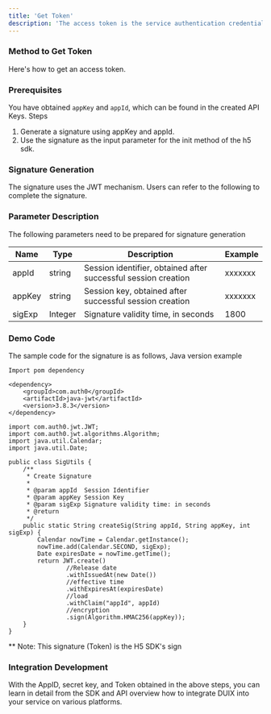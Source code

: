 ```yaml
---
title: 'Get Token'
description: 'The access token is the service authentication credential for calling DUIX interactive services. All HTTP call interfaces need to place the Token in the Header.'
---
```


### Method to Get Token
Here's how to get an access token.
### Prerequisites
You have obtained ```appKey``` and ```appId```, which can be found in the created API Keys.
Steps
1. Generate a signature using appKey and appId.
2. Use the signature as the input parameter for the init method of the h5 sdk.
### Signature Generation
The signature uses the JWT mechanism. Users can refer to the following to complete the signature.
### Parameter Description
The following parameters need to be prepared for signature generation

| Name | Type | Description | Example |
| --- | --- | --- | --- |
| appId | string | Session identifier, obtained after successful session creation | xxxxxxx  |
| appKey | string | Session key, obtained after successful session creation | xxxxxxx |
| sigExp | Integer | Signature validity time, in seconds |  1800 |

### Demo Code
The sample code for the signature is as follows, Java version example
```
Import pom dependency

<dependency>
    <groupId>com.auth0</groupId>
    <artifactId>java-jwt</artifactId>
    <version>3.8.3</version>
</dependency>

```
```
import com.auth0.jwt.JWT;
import com.auth0.jwt.algorithms.Algorithm;
import java.util.Calendar;
import java.util.Date;

public class SigUtils {
    /**
     * Create Signature
     *
     * @param appId  Session Identifier
     * @param appKey Session Key
     * @param sigExp Signature validity time: in seconds
     * @return
     */
    public static String createSig(String appId, String appKey, int sigExp) {
        Calendar nowTime = Calendar.getInstance();
        nowTime.add(Calendar.SECOND, sigExp);
        Date expiresDate = nowTime.getTime();
        return JWT.create()
                //Release date
                .withIssuedAt(new Date())
                //effective time
                .withExpiresAt(expiresDate)
                //load
                .withClaim("appId", appId)
                //encryption
                .sign(Algorithm.HMAC256(appKey));
    }
}

```

** Note: This signature (Token) is the H5 SDK's sign

### Integration Development
With the AppID, secret key, and Token obtained in the above steps, you can learn in detail from the SDK and API overview how to integrate DUIX into your service on various platforms.
